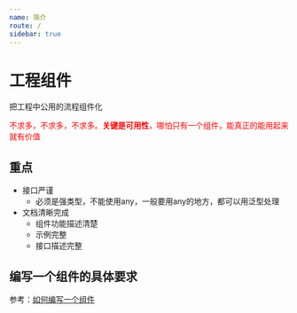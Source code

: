 ```yaml
---
name: 简介
route: /
sidebar: true
---
```


# 工程组件

把工程中公用的流程组件化

<font color="red">不求多，不求多，不求多。**关键是可用性**，哪怕只有一个组件，能真正的能用起来就有价值</font>


## 重点
+ 接口严谨
  + 必须是强类型，不能使用any，一般要用any的地方，都可以用泛型处理
+ 文档清晰完成
  + 组件功能描述清楚
  + 示例完整
  + 接口描述完整


## 编写一个组件的具体要求

参考：[如何编写一个组件](./HowToCreateComponent)
